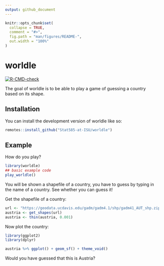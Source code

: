 ```yaml
---
output: github_document
---
```


<!-- README.md is generated from README.Rmd. Please edit that file -->

```r
knitr::opts_chunk$set(
  collapse = TRUE,
  comment = "#>",
  fig.path = "man/figures/README-",
  out.width = "100%"
)
```

# worldle

<!-- badges: start -->
[![R-CMD-check](https://github.com/Stat585-at-ISU/worldle/actions/workflows/R-CMD-check.yaml/badge.svg)](https://github.com/Stat585-at-ISU/worldle/actions/workflows/R-CMD-check.yaml)
<!-- badges: end -->

The goal of worldle is to be able to play a game of guessing a country based on its shape.

## Installation

You can install the development version of worldle like so:

``` r
remotes::install_github("Stat585-at-ISU/worldle")
```

## Example

How do you play?

```r
library(worldle)
## basic example code
play_worldle() 
```

You will be shown a shapefile of a country, you have to guess by typing in the name of a country.
See whether you can guess it!



Get the shapefile of a country:
```r
url <- "https://geodata.ucdavis.edu/gadm/gadm4.1/shp/gadm41_AUT_shp.zip"
austria <- get_shapes(url)
austria <- thin(austria, 0.001)
```

Now plot the country: 
```r
library(ggplot2)
library(dplyr)

austria %>% ggplot() + geom_sf() + theme_void()
```

Would you have guessed that this is Austria?
